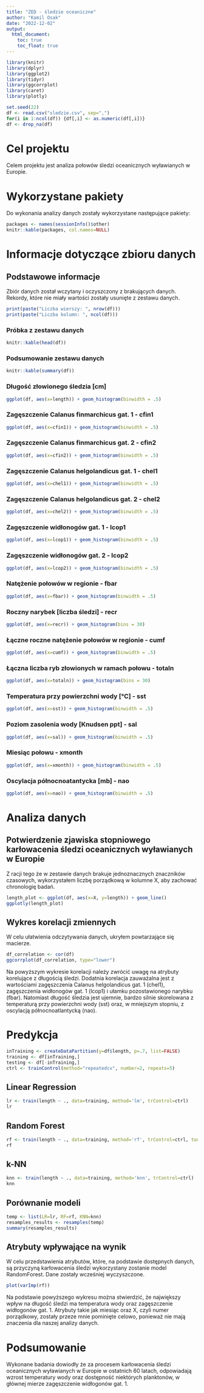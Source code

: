 ```yaml
---
title: "ZED - śledzie oceaniczne"
author: "Kamil Osak"
date: "2022-12-02"
output: 
  html_document:
    toc: true
    toc_float: true
---
```


```r
library(knitr)
library(dplyr)
library(ggplot2)
library(tidyr)
library(ggcorrplot)
library(caret)
library(plotly)

set.seed(22)
df <- read.csv("sledzie.csv", sep=",")
for(i in 1:ncol(df)) {df[,i] <- as.numeric(df[,i])}
df <- drop_na(df)
```

# Cel projektu
Celem projektu jest analiza połowów śledzi oceanicznych wyławianych w Europie.

# Wykorzystane pakiety
Do wykonania analizy danych zostały wykorzystane następujące pakiety:

```r
packages <- names(sessionInfo()$other)
knitr::kable(packages, col.names=NULL)
```

# Informacje dotyczące zbioru danych
## Podstawowe informacje
Zbiór danych został wczytany i oczyszczony z brakujących danych. Rekordy, które nie miały wartości zostały usunięte z zestawu danych. 

```r
print(paste("Liczba wierszy: ", nrow(df)))
print(paste("Liczba kolumn: ", ncol(df)))
```

### Próbka z zestawu danych
```r
knitr::kable(head(df))
```

### Podsumowanie zestawu danych
```r
knitr::kable(summary(df))
```

### Długość złowionego śledzia [cm]
```r
ggplot(df, aes(x=length)) + geom_histogram(binwidth = .5)
```

### Zagęszczenie Calanus finmarchicus gat. 1 - cfin1
```r
ggplot(df, aes(x=cfin1)) + geom_histogram(binwidth = .5)
```

### Zagęszczenie Calanus finmarchicus gat. 2 - cfin2
```r
ggplot(df, aes(x=cfin2)) + geom_histogram(binwidth = .5)
```

### Zagęszczenie Calanus helgolandicus gat. 1 - chel1
```r
ggplot(df, aes(x=chel1)) + geom_histogram(binwidth = .5)
```

### Zagęszczenie Calanus helgolandicus gat. 2 - chel2
```r
ggplot(df, aes(x=chel2)) + geom_histogram(binwidth = .5)
```

### Zagęszczenie widłonogów gat. 1 - lcop1
```r
ggplot(df, aes(x=lcop1)) + geom_histogram(binwidth = .5)
```

### Zagęszczenie widłonogów gat. 2 - lcop2
```r
ggplot(df, aes(x=lcop2)) + geom_histogram(binwidth = .5)
```

### Natężenie połowów w regionie - fbar
```r
ggplot(df, aes(x=fbar)) + geom_histogram(binwidth = .5)
```

### Roczny narybek [liczba śledzi] - recr
```r
ggplot(df, aes(x=recr)) + geom_histogram(bins = 30)
```

### Łączne roczne natężenie połowów w regionie - cumf
```r
ggplot(df, aes(x=cumf)) + geom_histogram(binwidth = .5)
```

### Łączna liczba ryb złowionych w ramach połowu - totaln
```r
ggplot(df, aes(x=totaln)) + geom_histogram(bins = 30)
```

### Temperatura przy powierzchni wody [°C] - sst
```r
ggplot(df, aes(x=sst)) + geom_histogram(binwidth = .5)
```

### Poziom zasolenia wody [Knudsen ppt] - sal
```r
ggplot(df, aes(x=sal)) + geom_histogram(binwidth = .5)
```

### Miesiąc połowu - xmonth
```r
ggplot(df, aes(x=xmonth)) + geom_histogram(binwidth = .5)
```

### Oscylacja północnoatantycka [mb] - nao
```r
ggplot(df, aes(x=nao)) + geom_histogram(binwidth = .5)
```

# Analiza danych
## Potwierdzenie zjawiska stopniowego karłowacenia śledzi oceanicznych wyławianych w Europie
Z racji tego że w zestawie danych brakuje jednoznacznych znaczników czasowych, wykorzystałem liczbę porządkową w kolumne X, aby zachować chronologię badań.
```r
length_plot <- ggplot(df, aes(x=X, y=length)) + geom_line()
ggplotly(length_plot)
```

## Wykres korelacji zmiennych
W celu ułatwienia odczytywania danych, ukryłem powtarzające się macierze.
```r
df_correlation <- cor(df)
ggcorrplot(df_correlation, type="lower")
```

Na powyższym wykresie korelacji należy zwrócić uwagę na atrybuty korelujące z długością śledzi. Dodatnia korelacja zauważalna jest z wartościami zagęszczenia Calanus helgolandicus gat. 1 (chel1), zagęszczenia widłonogów gat. 1 (lcop1) i ułamku pozostawionego narybku (fbar). Natomiast długość śledzia jest ujemnie, bardzo silnie skorelowana z temperaturą przy powierzchni wody (sst) oraz, w mniejszym stopniu, z oscylacją północnoatlantycką (nao).

# Predykcja
```r
inTraining <- createDataPartition(y=df$length, p=.7, list=FALSE)
training <- df[inTraining,]
testing <- df[-inTraining,]
ctrl <- trainControl(method="repeatedcv", number=2, repeats=5)
```

## Linear Regression
```r
lr <- train(length ~ ., data=training, method='lm', trControl=ctrl)
lr
```

## Random Forest
```r
rf <- train(length ~ ., data=training, method='rf', trControl=ctrl, tundeGrid=data.frame(mtry=8), importance=TRUE, ntree=15)
rf
```

## k-NN
```r
knn <- train(length ~ ., data=training, method='knn', trControl=ctrl)
knn
```

## Porównanie modeli
```r
temp <- list(LR=lr, RF=rf, KNN=knn)
resamples_results <- resamples(temp)
summary(resamples_results)
```

## Atrybuty wpływające na wynik
W celu przedstawienia atrybutów, które, na podstawie dostępnych danych, są przyczyną karłowacenia śledzi wykorzystany zostanie model RandomForest. Dane zostały wcześniej wyczyszczone.

```r
plot(varImp(rf))
```

Na podstawie powyższego wykresu można stwierdzić, że największy wpływ na długość śledzi ma temperatura wody oraz zagęszczenie widłogonów gat. 1. Atrybuty takie jak miesiąc oraz X, czyli numer porządkowy, zostały przeze mnie pominięte celowo, ponieważ nie mają znaczenia dla naszej analizy danych.

# Podsumowanie
Wykonane badania dowiodły że za procesem karłowacenia śledzi oceanicznych wyławianych w Europie w ostatnich 60 latach, odpowiadają wzrost temperatury wody oraz dostępność niektórych planktonów, w głównej mierze zagęszczenie widłogonów gat. 1.